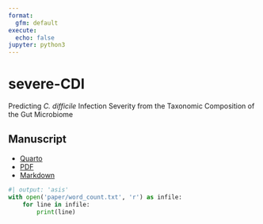 ```yaml
---
format:
  gfm: default
execute:
  echo: false
jupyter: python3
---
```


# severe-CDI

Predicting _C. difficile_ Infection Severity from the Taxonomic Composition of the Gut Microbiome

## Manuscript

- [Quarto](paper/paper.qmd)
- [PDF](paper/paper.pdf)
- [Markdown](paper/paper-gfm.md)

```python
#| output: 'asis'
with open('paper/word_count.txt', 'r') as infile:
    for line in infile:
        print(line)
```
